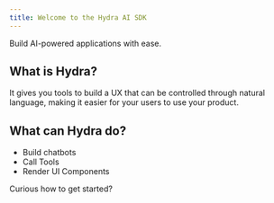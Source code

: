 ```yaml
---
title: Welcome to the Hydra AI SDK
---
```


Build AI-powered applications with ease.

## What is Hydra?

It gives you tools to build a UX that can be controlled through natural language, making it easier for your users to use your product.

## What can Hydra do?

- Build chatbots
- Call Tools
- Render UI Components

Curious how to get started?
